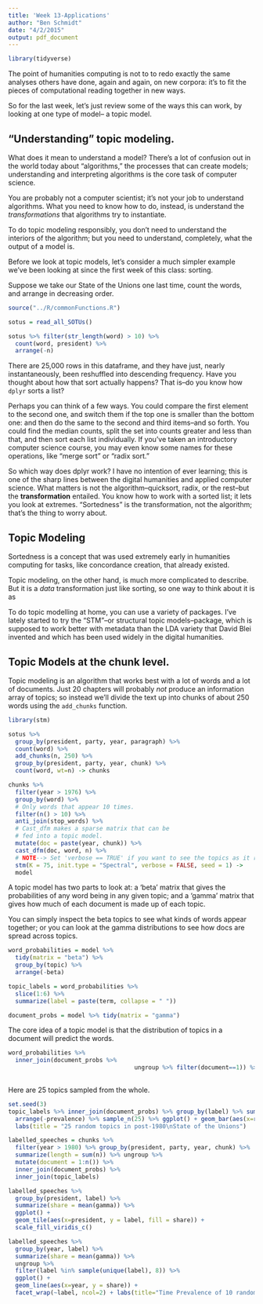 ```yaml
---
title: 'Week 13-Applications'
author: "Ben Schmidt"
date: "4/2/2015"
output: pdf_document
---
```


```r
library(tidyverse)
```


The point of humanities computing is not to to redo exactly the same analyses others have done, again and again, on new corpora: it's to fit the pieces of computational reading together in new ways.

So for the last week, let's just review some of the ways this can work, 
by looking at one type of model-- a topic model.

## "Understanding" topic modeling.

What does it mean to understand a model? There's a lot of confusion out in the world today about "algorithms," the processes that can create models; understanding and interpreting algorithms is
the core task of computer science.

You are probably not a computer scientist; it's not your job to understand algorithms. What you need to know how to do, instead, is understand the *transformations* that algorithms try to instantiate.

To do topic modeling responsibly, you don't need to understand the interiors of the algorithm; but you need to understand, completely, what the output of a model is.

Before we look at topic models, let's consider a much simpler example we've been looking at since
the first week of this class: sorting.

Suppose we take our State of the Unions one last time, count the words, and arrange in decreasing order.

```r
source("../R/commonFunctions.R")

sotus = read_all_SOTUs()

sotus %>% filter(str_length(word) > 10) %>%
  count(word, president) %>% 
  arrange(-n)
```

There are 25,000 rows in this dataframe, and they have just, nearly instantaneously, been reshuffled into descending frequency. Have you thought about how that sort actually happens? That is--do you know how `dplyr` sorts a list?

Perhaps you can think of a few ways. You could compare the first element to the second one, and switch them if the top one is smaller than the bottom one: and then do the same to the second and third items--and so forth. You could find the median counts, split the set into counts greater and less than that, and then sort each list individually. If you've taken an introductory computer science course, you may even know some names for these operations, like "merge sort" or "radix sort."

So which way does dplyr work? I have no intention of ever learning; this is one of the sharp lines between the digital humanities and applied computer science. What matters is not the algorithm--quicksort, radix, or the rest--but the **transformation** entailed. You know how to work with a sorted list; it lets you look at extremes. "Sortedness" is the transformation, not the algorithm; that's the thing to worry about.


## Topic Modeling

Sortedness is a concept that was used extremely early in humanities computing for tasks, like
concordance creation, that already existed.

Topic modeling, on the other hand, is much more complicated to describe. But it is a *data* transformation just like sorting, so one way to think about it is as 

To do topic modelling at home, you can use a variety of packages. I've lately started to try the "STM"--or structural topic models--package, which is supposed to work better with metadata than the LDA variety that David Blei invented and which has been used widely in the digital humanities.

## Topic Models at the chunk level.

Topic modeling is an algorithm that works best with a lot of words and a lot of documents. Just 20 chapters will probably *not* produce an information array of topics; so instead
we'll divide the text up into chunks of about 250 words using the `add_chunks` function.

```r

library(stm)

sotus %>% 
  group_by(president, party, year, paragraph) %>%
  count(word) %>% 
  add_chunks(n, 250) %>%
  group_by(president, party, year, chunk) %>%
  count(word, wt=n) -> chunks

chunks %>%
  filter(year > 1976) %>%
  group_by(word) %>%
  # Only words that appear 10 times.
  filter(n() > 10) %>%
  anti_join(stop_words) %>%
  # Cast_dfm makes a sparse matrix that can be 
  # fed into a topic model.
  mutate(doc = paste(year, chunk)) %>%
  cast_dfm(doc, word, n) %>%
  # NOTE--> Set 'verbose == TRUE' if you want to see the topics as it runs.
  stm(K = 75, init.type = "Spectral", verbose = FALSE, seed = 1) ->
  model
```

A topic model has two parts to look at: a 'beta' matrix that gives the probabilities of any word being in any given topic;
and a 'gamma' matrix that gives how much of each document is made up of each topic.

You can simply inspect the beta topics
to see what kinds of words appear together; or you can look at the gamma distributions to see how docs are spread across topics.

```r
word_probabilities = model %>%
  tidy(matrix = "beta") %>%
  group_by(topic) %>% 
  arrange(-beta)

topic_labels = word_probabilities %>%
  slice(1:6) %>%
  summarize(label = paste(term, collapse = " "))

document_probs = model %>% tidy(matrix = "gamma")
```

The core idea of a topic model is that the distribution of topics in a document will predict the words.


```r

word_probabilities %>% 
  inner_join(document_probs %>% 
                                    ungroup %>% filter(document==1)) %>% mutate(prob = beta * gamma) %>% ungroup %>% summarize(s = sum(prob))
   

```

Here are 25 topics sampled from the whole.

```r
set.seed(3)
topic_labels %>% inner_join(document_probs) %>% group_by(label) %>% summarize(prevalence = mean(gamma)) %>%
  arrange(-prevalence) %>% sample_n(25) %>% ggplot() + geom_bar(aes(x=reorder(label, prevalence), y = prevalence), stat = "identity") + coord_flip() +
  labs(title = "25 random topics in post-1980\nState of the Unions")

```

```r
labelled_speeches = chunks %>%
  filter(year > 1980) %>% group_by(president, party, year, chunk) %>%
  summarize(length = sum(n)) %>% ungroup %>%
  mutate(document = 1:n()) %>%
  inner_join(document_probs) %>%
  inner_join(topic_labels)

labelled_speeches %>%
  group_by(president, label) %>% 
  summarize(share = mean(gamma)) %>%
  ggplot() +
  geom_tile(aes(x=president, y = label, fill = share)) +
  scale_fill_viridis_c()

labelled_speeches %>%
  group_by(year, label) %>% 
  summarize(share = mean(gamma)) %>%
  ungroup %>% 
  filter(label %in% sample(unique(label), 8)) %>%
  ggplot() +
  geom_line(aes(x=year, y = share)) + 
  facet_wrap(~label, ncol=2) + labs(title="Time Prevalence of 10 random topics")

```

